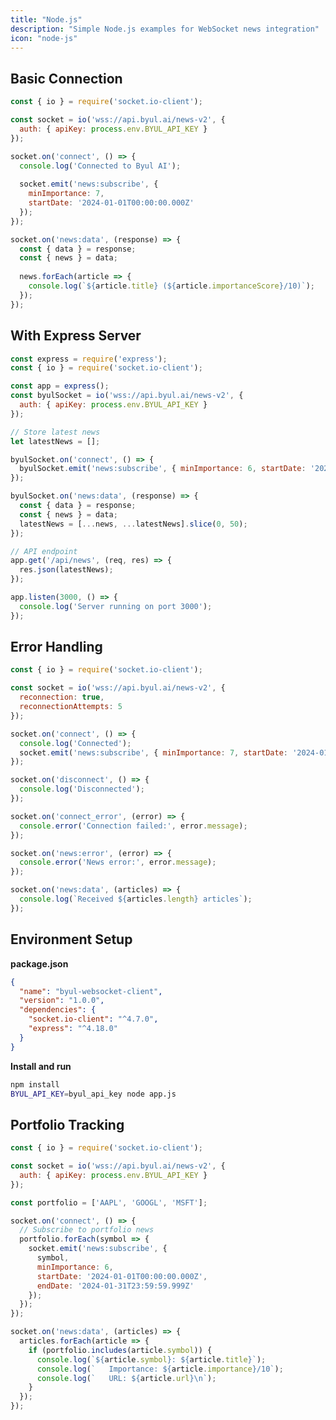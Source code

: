```yaml
---
title: "Node.js"
description: "Simple Node.js examples for WebSocket news integration"
icon: "node-js"
---
```


## Basic Connection

```javascript
const { io } = require('socket.io-client');

const socket = io('wss://api.byul.ai/news-v2', {
  auth: { apiKey: process.env.BYUL_API_KEY }
});

socket.on('connect', () => {
  console.log('Connected to Byul AI');
  
  socket.emit('news:subscribe', {
    minImportance: 7,
    startDate: '2024-01-01T00:00:00.000Z'
  });
});

socket.on('news:data', (response) => {
  const { data } = response;
  const { news } = data;
  
  news.forEach(article => {
    console.log(`${article.title} (${article.importanceScore}/10)`);
  });
});
```

## With Express Server

```javascript
const express = require('express');
const { io } = require('socket.io-client');

const app = express();
const byulSocket = io('wss://api.byul.ai/news-v2', {
  auth: { apiKey: process.env.BYUL_API_KEY }
});

// Store latest news
let latestNews = [];

byulSocket.on('connect', () => {
  byulSocket.emit('news:subscribe', { minImportance: 6, startDate: '2024-01-01T00:00:00.000Z' });
});

byulSocket.on('news:data', (response) => {
  const { data } = response;
  const { news } = data;
  latestNews = [...news, ...latestNews].slice(0, 50);
});

// API endpoint
app.get('/api/news', (req, res) => {
  res.json(latestNews);
});

app.listen(3000, () => {
  console.log('Server running on port 3000');
});
```

## Error Handling

```javascript
const { io } = require('socket.io-client');

const socket = io('wss://api.byul.ai/news-v2', {
  reconnection: true,
  reconnectionAttempts: 5
});

socket.on('connect', () => {
  console.log('Connected');
  socket.emit('news:subscribe', { minImportance: 7, startDate: '2024-01-01T00:00:00.000Z' });
});

socket.on('disconnect', () => {
  console.log('Disconnected');
});

socket.on('connect_error', (error) => {
  console.error('Connection failed:', error.message);
});

socket.on('news:error', (error) => {
  console.error('News error:', error.message);
});

socket.on('news:data', (articles) => {
  console.log(`Received ${articles.length} articles`);
});
```

## Environment Setup

**package.json**
```json
{
  "name": "byul-websocket-client",
  "version": "1.0.0",
  "dependencies": {
    "socket.io-client": "^4.7.0",
    "express": "^4.18.0"
  }
}
```

**Install and run**
```bash
npm install
BYUL_API_KEY=byul_api_key node app.js
```

## Portfolio Tracking

```javascript
const { io } = require('socket.io-client');

const socket = io('wss://api.byul.ai/news-v2', {
  auth: { apiKey: process.env.BYUL_API_KEY }
});

const portfolio = ['AAPL', 'GOOGL', 'MSFT'];

socket.on('connect', () => {
  // Subscribe to portfolio news
  portfolio.forEach(symbol => {
    socket.emit('news:subscribe', {
      symbol,
      minImportance: 6,
      startDate: '2024-01-01T00:00:00.000Z',
      endDate: '2024-01-31T23:59:59.999Z'
    });
  });
});

socket.on('news:data', (articles) => {
  articles.forEach(article => {
    if (portfolio.includes(article.symbol)) {
      console.log(`${article.symbol}: ${article.title}`);
      console.log(`   Importance: ${article.importance}/10`);
      console.log(`   URL: ${article.url}\n`);
    }
  });
});
```